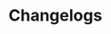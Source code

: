 
# Changelogs

<Cards num={2}>
  <Card title="@suspensive/react" href="https://github.com/toss/suspensive/blob/main/packages/react/CHANGELOG.md" />
  <Card
    title="@suspensive/react-query"
    href="https://github.com/toss/suspensive/blob/main/packages/react-query/CHANGELOG.md"
  />
  <Card
    title="@suspensive/react-await"
    href="https://github.com/toss/suspensive/blob/main/packages/react-await/CHANGELOG.md"
  />
  <Card
    title="@suspensive/react-image"
    href="https://github.com/toss/suspensive/blob/main/packages/react-image/CHANGELOG.md"
  />
  <Card title="@suspensive/jotai" href="https://github.com/toss/suspensive/blob/main/packages/jotai/CHANGELOG.md" />
  <Card title="@suspensive/cache" href="https://github.com/toss/suspensive/blob/main/packages/cache/CHANGELOG.md" />
</Cards>
